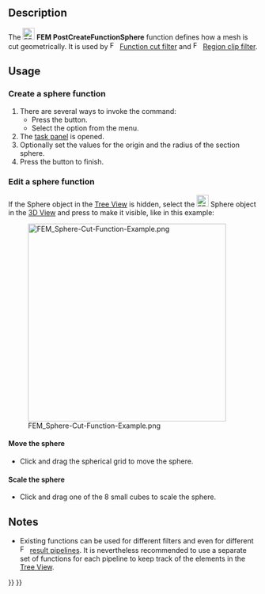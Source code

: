 <languages/>

{{Docnav
|[[FEM_PostCreateFunctionPlane|Plane]]
|[[FEM_PostCreateFunctionCylinder|Cylinder]]
|[[FEM_Workbench|FEM]]
|IconL=FEM_PostCreateFunctionPlane.svg
|IconR=FEM_PostCreateFunctionCylinder.svg
|IconC=Workbench_FEM.svg
}}

{{GuiCommand
|Name=FEM PostCreateFunctionSphere
|MenuLocation=Results → Filter Functions → Sphere
|Workbenches=[[FEM_Workbench|FEM]]
|SeeAlso=[[FEM_tutorial|FEM tutorial]]
}}

==Description==

The [[Image:FEM_PostCreateFunctionSphere.svg|24px]] '''FEM PostCreateFunctionSphere''' function defines how a mesh is cut geometrically. It is used by [[Image:FEM_PostFilterCutFunction.svg|16px]] [[FEM_PostFilterCutFunction|Function cut filter]] and [[Image:FEM_PostFilterClipRegion.svg|16px]] [[FEM_PostFilterClipRegion|Region clip filter]].

==Usage==

===Create a sphere function===

# There are several ways to invoke the command:
#* Press the {{Button|[[Image:FEM_PostCreateFunctionSphere.svg|16px]] [[FEM_PostCreateFunctionSphere|Sphere]]}} button.
#* Select the {{MenuCommand|Results → Filter Functions → [[Image:FEM_PostCreateFunctionSphere.svg|16px]] Sphere}} option from the menu.
# The [[Task_Panel|task panel]] is opened.
# Optionally set the values for the origin and the radius of the section sphere.
# Press the {{Button|OK}} button to finish.

===Edit a sphere function===

If the Sphere object in the [[Tree_View|Tree View]] is hidden, select the [[Image:FEM_PostCreateFunctionSphere.svg|24px]] Sphere object in the [[3D_View|3D View]] and press {{KEY|Space}} to make it visible, like in this example:

[[File:FEM_Sphere-Cut-Function-Example.png|400px]]

====Move the sphere====

* Click and drag the spherical grid to move the sphere.

====Scale the sphere====

* Click and drag one of the 8 small cubes to scale the sphere.

==Notes==

* Existing functions can be used for different filters and even for different [[Image:FEM_PostPipelineFromResult.svg|16px]] [[FEM_PostPipelineFromResult|result pipelines]]. It is nevertheless recommended to use a separate set of functions for each pipeline to keep track of the elements in the [[Tree_View|Tree View]].


{{Docnav
|[[FEM_PostCreateFunctionPlane|Plane]]
|[[FEM_PostCreateFunctionCylinder|Cylinder]]
|[[FEM_Workbench|FEM]]
|IconL=FEM_PostCreateFunctionPlane.svg
|IconR=FEM_PostCreateFunctionCylinder.svg
|IconC=Workbench_FEM.svg
}}

{{FEM_Tools_navi{{#translation:}}}}
{{Userdocnavi{{#translation:}}}}